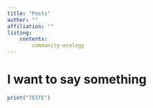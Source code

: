 ```yaml
---
title: "Posts"
author: ""
affiliation: ""
listing: 
    contents: 
        community-ecology
---
```


# I want to say something

```r
print("TESTE")
```